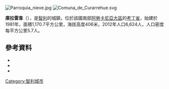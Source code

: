 [[Image:Parroquia_nieve.jpg|right]]
[[Image:Comuna_de_Curarrehue.svg|right]]
{{Coord|39|21|S|71|35|W|display=title}}

'''庫拉雷韋'''（{{lang-es|Curarrehue}}），是[[智利|智利]]的城鎮，位於該國南部[[阿勞卡尼亞大區|阿勞卡尼亞大區]]的[[考丁省|考丁省]]，始建於1981年，面積1,170.7平方公里，海拔高度406米，2012年人口6,624人，人口密度每平方公里5.7人。

==參考資料==
*{{Cite news |url =  |title=Asociación Chilena de Municipalidades |language=es}}
*{{Cite web |url= http://www.ine.cl/canales/chile_estadistico/censos_poblacion_vivienda/censo_pobl_vivi.php |title= National Statistics Institute |accessdate= 13 December 2010 |language= es |archive-date= 2019-01-06 |archive-url= https://web.archive.org/web/20190106234357/http://www.ine.cl/404.html?aspxerrorpath=%2Fcanales%2Fchile_estadistico%2Fcensos_poblacion_vivienda%2Fcenso_pobl_vivi.php |dead-url= no }}
*{{URL|http://www.curarrehue.cl/}}

{{Chile-geo-stub}}
[[Category:智利城市|Category:智利城市]]